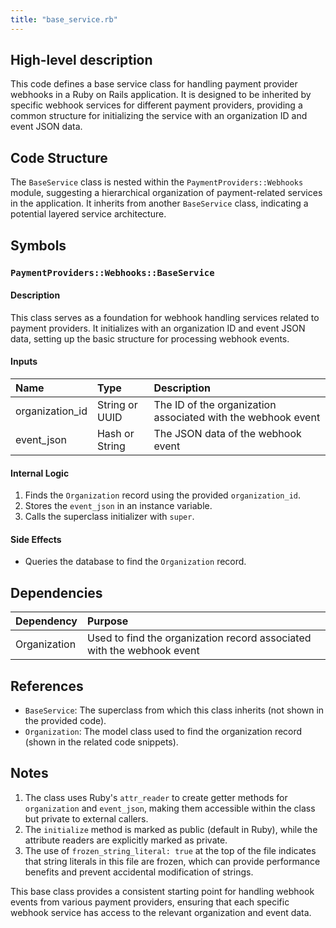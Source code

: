 ```yaml
---
title: "base_service.rb"
---
```


## High-level description
This code defines a base service class for handling payment provider webhooks in a Ruby on Rails application. It is designed to be inherited by specific webhook services for different payment providers, providing a common structure for initializing the service with an organization ID and event JSON data.

## Code Structure
The `BaseService` class is nested within the `PaymentProviders::Webhooks` module, suggesting a hierarchical organization of payment-related services in the application. It inherits from another `BaseService` class, indicating a potential layered service architecture.

## Symbols

### `PaymentProviders::Webhooks::BaseService`
#### Description
This class serves as a foundation for webhook handling services related to payment providers. It initializes with an organization ID and event JSON data, setting up the basic structure for processing webhook events.

#### Inputs
| Name | Type | Description |
|:-----|:-----|:------------|
| organization_id | String or UUID | The ID of the organization associated with the webhook event |
| event_json | Hash or String | The JSON data of the webhook event |

#### Internal Logic
1. Finds the `Organization` record using the provided `organization_id`.
2. Stores the `event_json` in an instance variable.
3. Calls the superclass initializer with `super`.

#### Side Effects
- Queries the database to find the `Organization` record.

## Dependencies
| Dependency | Purpose |
|:-----------|:--------|
| Organization | Used to find the organization record associated with the webhook event |

## References
- `BaseService`: The superclass from which this class inherits (not shown in the provided code).
- `Organization`: The model class used to find the organization record (shown in the related code snippets).

## Notes
1. The class uses Ruby's `attr_reader` to create getter methods for `organization` and `event_json`, making them accessible within the class but private to external callers.
2. The `initialize` method is marked as public (default in Ruby), while the attribute readers are explicitly marked as private.
3. The use of `frozen_string_literal: true` at the top of the file indicates that string literals in this file are frozen, which can provide performance benefits and prevent accidental modification of strings.

This base class provides a consistent starting point for handling webhook events from various payment providers, ensuring that each specific webhook service has access to the relevant organization and event data.